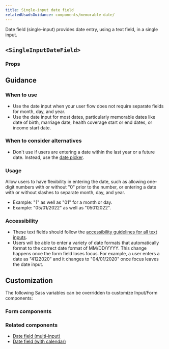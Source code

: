 ```yaml
---
title: Single-input date field
relatedUswdsGuidance: components/memorable-date/
---
```


Date field (single-input) provides date entry, using a text field, in a single input.

## `<SingleInputDateField>`

<StorybookExample
  componentName="singleInputDateField"
  sourceFilePath="components/DateField/SingleInputDateField.tsx"
  storyId="components-singleinputdatefield--default"
/>

### Props

<PropTable componentName="SingleInputDateField" />

## Guidance

### When to use

- Use the date input when your user flow does not require separate fields for month, day, and year.
- Use the date input for most dates, particularly memorable dates like date of birth, marriage date, health coverage start or end dates, or income start date.

### When to consider alternatives

- Don't use if users are entering a date within the last year or a future date. Instead, use the [date picker](/components/date-picker/).

### Usage

Allow users to have flexibility in entering the date, such as allowing one-digit numbers with or without "0" prior to the number, or entering a date with or without slashes to separate month, day, and year.
  - Example: "1" as well as "01" for a month or day.
  - Example: "05/01/2022" as well as "05012022".

### Accessibility

- These text fields should follow the [accessibility guidelines for all text inputs](/components/text-field/#guidance).
- Users will be able to enter a variety of date formats that automatically format to the correct date format of MM/DD/YYYY. This change happens once the form field loses focus. For example, a user enters a date as "4122020" and it changes to "04/01/2020" once focus leaves the date input.

## Customization

The following Sass variables can be overridden to customize Input/Form components:

<ComponentThemeOptions
  componentname="text-input"
/>

### Form components

<ComponentThemeOptions
  componentname="form"
/>

### Related components

- [Date field (multi-input)](/components/multi-input-date-field/)
- [Date field (with calendar)](/components/date-picker/)
